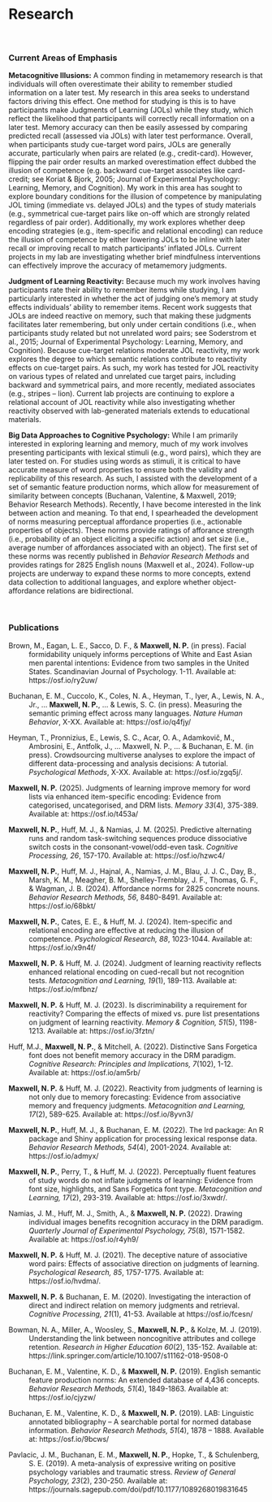# Research

<br>

### Current Areas of Emphasis

**Metacognitive Illusions:** A common finding in metamemory research is that individuals will often overestimate their ability to remember studied information on a later test. My research in this area seeks to understand factors driving this effect. One method for studying is this is to have participants make Judgments of Learning (JOLs) while they study, which reflect the likelihood that participants will correctly recall information on a later test. Memory accuracy can then be easily assessed by comparing predicted recall (assessed via JOLs) with later test performance. Overall, when participants study cue-target word pairs, JOLs are generally accurate, particularly when pairs are related (e.g., credit-card). However, flipping the pair order results an marked overestimation effect dubbed the illusion of competence (e.g. backward cue-target associates like card-credit; see Koriat & Bjork, 2005; Journal of Experimental Psychology: Learning, Memory, and Cognition). My work in this area has sought to explore boundary conditions for the illusion of competence by manipulating JOL timing (immediate vs. delayed JOLs) and the types of study materials (e.g., symmetrical cue-target pairs like on-off which are strongly related regardless of pair order). Additionally, my work explores whether deep encoding strategies (e.g., item-specific and relational encoding) can reduce the illusion of competence by either lowering JOLs to be inline with later recall or improving recall to match participants’ inflated JOLs. Current projects in my lab are investigating whether brief mindfulness interventions can effectively improve the accuracy of metamemory judgments.

**Judgment of Learning Reactivity:** Because much my work involves having participants rate their ability to remember items while studying, I am particularly interested in whether the act of judging one’s memory at study effects individuals’ ability to remember items. Recent work suggests that JOLs are indeed reactive on memory, such that making these judgments facilitates later remembering, but only under certain conditions (i.e., when participants study related but not unrelated word pairs; see Soderstrom et al., 2015; Journal of Experimental Psychology: Learning, Memory, and Cognition). Because cue-target relations moderate JOL reactivity, my work explores the degree to which semantic relations contribute to reactivity effects on cue-target pairs. As such, my work has tested for JOL reactivity on various types of related and unrelated cue target pairs, including backward and symmetrical pairs, and more recently, mediated associates (e.g., stripes – lion). Current lab projects are continuing to explore a relational account of JOL reactivity while also investigating whether reactivity observed with lab-generated materials extends to educational materials.

**Big Data Approaches to Cognitive Psychology:** While I am primarily interested in exploring learning and memory, much of my work involves presenting participants with lexical stimuli (e.g., word pairs), which they are later tested on. For studies using words as stimuli, it is critical to have accurate measure of word properties to ensure both the validity and replicability of this research. As such, I assisted with the development of a set of semantic feature production norms, which allow for measurement of similarity between concepts (Buchanan, Valentine, & Maxwell, 2019; Behavior Research Methods). Recently, I have become interested in the link between action and meaning. To that end, I spearheaded the development of norms measuring perceptual affordance properties (i.e., actionable properties of objects). These norms provide ratings of afforance strength (i.e., probability of an object eliciting a specific action) and set size (i.e., average number of affordances associated with an object). The first set of these norms was recently published in *Behavior Research Methods* and provides ratings for 2825 English nouns (Maxwell et al., 2024). Follow-up projects are underway to expand these norms to more concepts, extend data collection to additional languages, and explore whether object-affordance relations are bidirectional.

<br>

### Publications

<div style="text-indent: -40px; padding-left: 40px;">

Brown, M., Eagan, L. E., Sacco, D. F., & **Maxwell, N. P.** (in press). Facial formidability uniquely informs perceptions of White and East Asian men parental intentions: Evidence from two samples in the United States. Scandinavian Journal of Psychology. 1-11. Available at: https://osf.io/ry2uw/

Buchanan, E. M., Cuccolo, K., Coles, N. A., Heyman, T., Iyer, A., Lewis, N. A., Jr., ... **Maxwell, N. P.**, ... & Lewis, S. C. (in press). Measuring the semantic priming effect across many languages. *Nature Human Behavior*, X-XX. Available at: https://osf.io/q4fjy/

Heyman, T., Pronnizius, E., Lewis, S. C., Acar, O. A., Adamkovič, M., Ambrosini, E., Antfolk, J., ... Maxwell, N. P., ... & Buchanan, E. M. (in press). Crowdsourcing multiverse analyses to explore the impact of different data-processing and analysis decisions: A tutorial. *Psychological Methods*, X-XX. Available at: https://osf.io/zgq5j/.

**Maxwell, N. P.** (2025). Judgments of learning improve memory for word lists via enhanced item-specific encoding: Evidence from categorised, uncategorised, and DRM lists. *Memory 33*(4), 375-389. Available at: https://osf.io/t453a/

**Maxwell, N. P.**, Huff, M. J., & Namias, J. M. (2025). Predictive alternating runs and random task-switching sequences produce dissociative switch costs in the consonant-vowel/odd-even task. *Cognitive Processing, 26*, 157-170. Available at: https://osf.io/hzwc4/ 

**Maxwell, N. P.**, Huff, M. J., Hajnal, A., Namias, J. M., Blau, J. J. C., Day, B., Marsh, K. M., Meagher, B. M., Shelley-Tremblay, J. F., Thomas, G. F., & Wagman, J. B. (2024). Affordance norms for 2825 concrete nouns. *Behavior Research Methods, 56*, 8480-8491. Available at: https://osf.io/68bkt/

**Maxwell, N. P.**, Cates, E. E., & Huff, M. J. (2024). Item-specific and relational encoding are effective at reducing the illusion of competence. *Psychological Research, 88*, 1023-1044. Available at: https://osf.io/x9n4f/

**Maxwell, N. P.** & Huff, M. J. (2024). Judgment of learning reactivity reflects enhanced relational encoding on cued-recall but not recognition tests. *Metacognition and Learning, 19*(1), 189-113. Available at: https://osf.io/mfbnz/

**Maxwell, N. P.** & Huff, M. J. (2023). Is discriminability a requirement for reactivity? Comparing the effects of mixed vs. pure list presentations on judgment of learning reactivity. *Memory & Cognition, 51*(5), 1198-1213. Available at: https://osf.io/3fztn/

Huff, M.J., **Maxwell, N. P.**, & Mitchell, A. (2022). Distinctive Sans Forgetica font does not benefit memory accuracy in the DRM paradigm. *Cognitive Research: Principles and Implications, 7*(102), 1-12. Available at: https://osf.io/am5rb/

**Maxwell, N. P.** & Huff, M. J. (2022). Reactivity from judgments of learning is not only due to memory forecasting: Evidence from associative memory and frequency judgments. *Metacognition and Learning, 17*(2), 589-625. Available at: https://osf.io/8yvn3/

**Maxwell, N. P.**, Huff, M. J., & Buchanan, E. M. (2022). The lrd package: An R package and Shiny application for processing lexical response data. *Behavior Research Methods, 54*(4), 2001-2024. Available at: https://osf.io/admyx/

**Maxwell, N. P.**, Perry, T., & Huff, M. J. (2022). Perceptually fluent features of study words do not inflate judgments of learning: Evidence from font size, highlights, and Sans Forgetica font type. *Metacognition and Learning, 17*(2), 293-319. Available at: https://osf.io/3xwdr/.

Namias, J. M., Huff, M. J., Smith, A., & **Maxwell, N. P.** (2022). Drawing individual images benefits recognition accuracy in the DRM paradigm. *Quarterly Journal of Experimental Psychology, 75*(8), 1571-1582. Available at: https://osf.io/r4yh9/

**Maxwell, N. P.** & Huff, M. J. (2021). The deceptive nature of associative word pairs: Effects of associative direction on judgments of learning. *Psychological Research, 85*, 1757-1775. Available at: https://osf.io/hvdma/.

**Maxwell, N. P.** & Buchanan, E. M. (2020). Investigating the interaction of direct and indirect relation on memory judgments and retrieval. *Cognitive Processing, 21*(1), 41-53. Available at https://osf.io/fcesn/

Bowman, N. A., Miller, A., Woosley, S., **Maxwell, N. P.**, & Kolze, M. J. (2019). Understanding the link between noncognitive attributes and college retention. *Research in Higher Education 60*(2), 135-152. Available at: https://link.springer.com/article/10.1007/s11162-018-9508-0

Buchanan, E. M., Valentine, K. D., & **Maxwell, N. P.** (2019). English semantic feature production norms: An extended database of 4,436 concepts. *Behavior Research Methods, 51*(4), 1849-1863. Available at: https://osf.io/cjyzw/

Buchanan, E. M., Valentine, K. D., & **Maxwell, N. P.** (2019). LAB: Linguistic annotated bibliography – A searchable portal for normed database information. *Behavior Research Methods, 51*(4), 1878 – 1888. Available at: https://osf.io/9bcws/

Pavlacic, J. M., Buchanan, E. M., **Maxwell, N. P.**, Hopke, T., & Schulenberg, S. E. (2019). A meta-analysis of expressive writing on positive psychology variables and traumatic stress. *Review of General Psychology, 23*(2), 230-250. Available at: https://journals.sagepub.com/doi/pdf/10.1177/1089268019831645

</div>